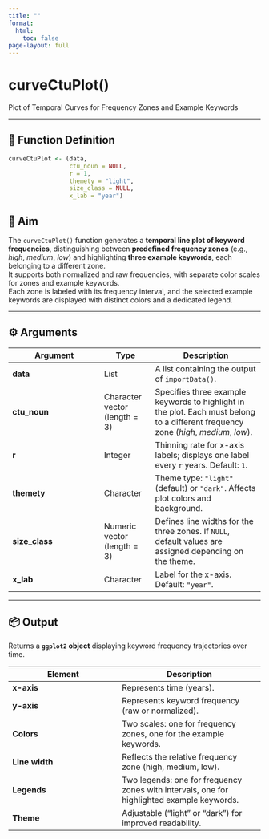 ```yaml
---
title: ""
format:
  html:
    toc: false
page-layout: full
---
```


# curveCtuPlot()

Plot of Temporal Curves for Frequency Zones and Example Keywords

---

## 🔹 Function Definition

```r
curveCtuPlot <- (data,
                 ctu_noun = NULL,
                 r = 1,
                 themety = "light",
                 size_class = NULL,
                 x_lab = "year")
```

## 🎯 Aim

The `curveCtuPlot()` function generates a **temporal line plot of keyword frequencies**, distinguishing between **predefined frequency zones** (e.g., *high*, *medium*, *low*) and highlighting **three example keywords**, each belonging to a different zone.  
It supports both normalized and raw frequencies, with separate color scales for zones and example keywords.  
Each zone is labeled with its frequency interval, and the selected example keywords are displayed with distinct colors and a dedicated legend.

---

## ⚙️ Arguments

| Argument | Type | Description |
|-----------|------|-------------|
| **data** | List | A list containing the output of `importData()`. |
| **ctu_noun** | Character vector (length = 3) | Specifies three example keywords to highlight in the plot. Each must belong to a different frequency zone (*high*, *medium*, *low*). |
| **r** | Integer | Thinning rate for x-axis labels; displays one label every `r` years. Default: `1`. |
| **themety** | Character | Theme type: `"light"` (default) or `"dark"`. Affects plot colors and background. |
| **size_class** | Numeric vector (length = 3) | Defines line widths for the three zones. If `NULL`, default values are assigned depending on the theme. |
| **x_lab** | Character | Label for the x-axis. Default: `"year"`. |

---

## 📦 Output

Returns a **`ggplot2` object** displaying keyword frequency trajectories over time.

| Element | Description |
|----------|-------------|
| **x-axis** | Represents time (years). |
| **y-axis** | Represents keyword frequency (raw or normalized). |
| **Colors** | Two scales: one for frequency zones, one for the example keywords. |
| **Line width** | Reflects the relative frequency zone (high, medium, low). |
| **Legends** | Two legends: one for frequency zones with intervals, one for highlighted example keywords. |
| **Theme** | Adjustable (“light” or “dark”) for improved readability. |
